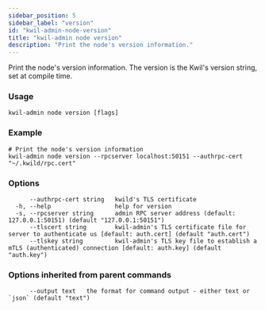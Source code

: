 ```yaml
---
sidebar_position: 5
sidebar_label: "version"
id: "kwil-admin-node-version"
title: "kwil-admin node version"
description: "Print the node's version information."
---
```


Print the node's version information. The version is the Kwil's version string, set at compile time.

### Usage

```
kwil-admin node version [flags]
```

### Example

```
# Print the node's version information
kwil-admin node version --rpcserver localhost:50151 --authrpc-cert "~/.kwild/rpc.cert"
```

### Options

```
      --authrpc-cert string   kwild's TLS certificate
  -h, --help                  help for version
  -s, --rpcserver string      admin RPC server address (default: 127.0.0.1:50151) (default "127.0.0.1:50151")
      --tlscert string        kwil-admin's TLS certificate file for server to authenticate us [default: auth.cert] (default "auth.cert")
      --tlskey string         kwil-admin's TLS key file to establish a mTLS (authenticated) connection [default: auth.key] (default "auth.key")
```

### Options inherited from parent commands

```
      --output text   the format for command output - either text or `json` (default "text")
```

